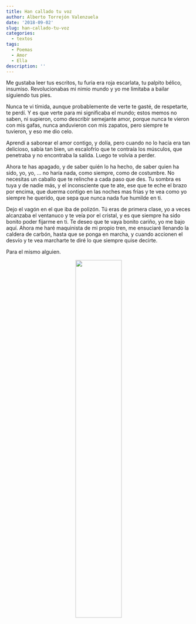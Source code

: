 ```yaml
---
title: Han callado tu voz
author: Alberto Torrejón Valenzuela
date: '2018-09-02'
slug: han-callado-tu-voz
categories:
  - textos
tags:
  - Poemas
  - Amor
  - Ella
description: ''
---
```


<div class="just">
<span class = "primerapalabra">M</span>e gustaba leer tus escritos, tu furia era roja escarlata, tu palpito bélico, insumiso.
Revolucionabas mi nimio mundo y yo me limitaba a bailar siguiendo tus pies. 

Nunca te vi tímida, aunque probablemente de verte te gasté, de respetarte, te perdí. 
Y es que verte para mi significaba el mundo; estos memos no saben, ni supieron, como describir semejante amor, porque nunca te vieron con mis gafas, nunca anduvieron con mis zapatos, pero siempre te tuvieron, y eso me dio celo.

Aprendí a saborear el amor contigo, y dolía, pero cuando no lo hacía era tan delicioso, sabía tan bien, un escalofrío que te contraía los músculos, que penetraba y no encontraba la salida. Luego te volvía a perder. 

Ahora te has apagado, y de saber quién lo ha hecho, de saber quien ha sido, yo, yo, … no haría nada, como siempre, como de costumbre. No necesitas un caballo que te relinche a cada paso que des. Tu sombra es tuya y de nadie más, y el inconsciente que te ate, ese que te eche el brazo por encima, que duerma contigo en las noches mas frías y te vea como yo siempre he querido, que sepa que nunca nada fue humilde en ti.

Dejo el vagón en el que iba de polizón. Tú eras de primera clase, yo a veces alcanzaba el ventanuco y te veía por el cristal, y es que siempre ha sido bonito poder fijarme en ti. Te deseo que te vaya bonito cariño, yo me bajo aquí. Ahora me haré maquinista de mi propio tren, me ensuciaré llenando la caldera de carbón, hasta que se ponga en marcha, y cuando accionen el desvío y te vea marcharte te diré lo que siempre quise decirte.
</div>

<div class="der">
Para el mismo alguien.
</div>

<center>
![](/text/Img/dolor.jpeg){width=50% height=50%}
</center>
